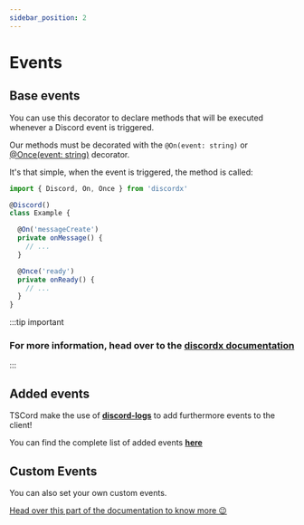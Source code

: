 ```yaml
---
sidebar_position: 2
---
```


# Events

## Base events

You can use this decorator to declare methods that will be executed whenever a Discord event is triggered.

Our methods must be decorated with the `@On(event: string)` or [@Once(event: string)](https://discordx.js.org/docs/decorators/general/once) decorator.

It's that simple, when the event is triggered, the method is called:

```ts
import { Discord, On, Once } from 'discordx'

@Discord()
class Example {

  @On('messageCreate')
  private onMessage() {
    // ...
  }

  @Once('ready')
  private onReady() {
    // ...
  }
}
```

:::tip important
### For more information, head over to the [discordx documentation](https://discordx.js.org/docs/decorators/general/on)
:::

## Added events

TSCord make the use of **[discord-logs](https://github.com/Androz2091/discord-logs)** to add furthermore events to the client!

You can find the complete list of added events **[here](https://discord-logs.js.org/)**

## Custom Events

You can also set your own custom events. 

[Head over this part of the documentation to know more 😉](/docs/features/custom-events)